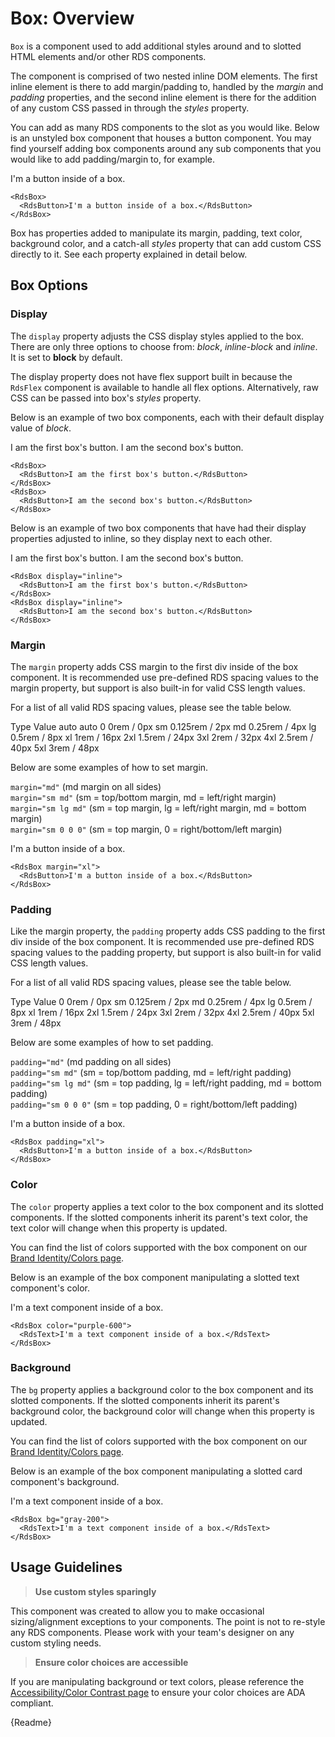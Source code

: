 
<Meta title="Components/Box/Overview" />

# Box: Overview

`Box` is a component used to add additional styles around and to slotted HTML elements and/or other RDS components.

The component is comprised of two nested inline DOM elements. The first inline element is there to add margin/padding to, handled by the _margin_ and _padding_ properties, and the second inline element is there for the addition of any custom CSS passed in through the _styles_ property.

You can add as many RDS components to the slot as you would like. Below is an unstyled box component that houses a button component. You may find yourself adding box components around any sub components that you would like to add padding/margin to, for example.

<Canvas withSource="none">
  <rds-box>
    <rds-button>I'm a button inside of a box.</rds-button>
  </rds-box>
</Canvas>

```
<RdsBox>
  <RdsButton>I'm a button inside of a box.</RdsButton>
</RdsBox>
```

Box has properties added to manipulate its margin, padding, text color, background color, and a catch-all _styles_ property that can add custom CSS directly to it. See each property explained in detail below.

## Box Options

### Display

The `display` property adjusts the CSS display styles applied to the box. There are only three options to choose from: _block_, _inline-block_ and _inline_. It is set to **block** by default.

The display property does not have flex support built in because the `RdsFlex` component is available to handle all flex options. Alternatively, raw CSS can be passed into box's _styles_ property.

Below is an example of two box components, each with their default display value of _block_.

<Canvas withSource="none">
  <div>
    <rds-box>
      <rds-button>I am the first box's button.</rds-button>
    </rds-box>
    <rds-box>
      <rds-button>I am the second box's button.</rds-button>
    </rds-box>
  </div>
</Canvas>

```
<RdsBox>
  <RdsButton>I am the first box's button.</RdsButton>
</RdsBox>
<RdsBox>
  <RdsButton>I am the second box's button.</RdsButton>
</RdsBox>
```

Below is an example of two box components that have had their display properties adjusted to inline, so they display next to each other.

<Canvas withSource="none">
  <div>
    <rds-box display="inline">
      <rds-button>I am the first box's button.</rds-button>
    </rds-box>
    <rds-box display="inline">
      <rds-button>I am the second box's button.</rds-button>
    </rds-box>
  </div>
</Canvas>

```
<RdsBox display="inline">
  <RdsButton>I am the first box's button.</RdsButton>
</RdsBox>
<RdsBox display="inline">
  <RdsButton>I am the second box's button.</RdsButton>
</RdsBox>
```

### Margin

The `margin` property adds CSS margin to the first div inside of the box component. It is recommended use pre-defined RDS spacing values to the margin property, but support is also built-in for valid CSS length values.

For a list of all valid RDS spacing values, please see the table below.

<rds-table>
  <rds-table-row slot="head">
    <rds-table-cell type="head">Type</rds-table-cell>
    <rds-table-cell type="head">Value</rds-table-cell>
  </rds-table-row>
  <rds-table-row slot="body">
    <rds-table-cell>auto</rds-table-cell>
    <rds-table-cell>auto</rds-table-cell>
  </rds-table-row>
  <rds-table-row slot="body">
    <rds-table-cell>0</rds-table-cell>
    <rds-table-cell>0rem / 0px</rds-table-cell>
  </rds-table-row>
  <rds-table-row slot="body">
    <rds-table-cell>sm</rds-table-cell>
    <rds-table-cell>0.125rem / 2px</rds-table-cell>
  </rds-table-row>
  <rds-table-row slot="body">
    <rds-table-cell>md</rds-table-cell>
    <rds-table-cell>0.25rem / 4px</rds-table-cell>
  </rds-table-row>
  <rds-table-row slot="body">
    <rds-table-cell>lg</rds-table-cell>
    <rds-table-cell>0.5rem / 8px</rds-table-cell>
  </rds-table-row>
  <rds-table-row slot="body">
    <rds-table-cell>xl</rds-table-cell>
    <rds-table-cell>1rem / 16px</rds-table-cell>
  </rds-table-row>
  <rds-table-row slot="body">
    <rds-table-cell>2xl</rds-table-cell>
    <rds-table-cell>1.5rem / 24px</rds-table-cell>
  </rds-table-row>
  <rds-table-row slot="body">
    <rds-table-cell>3xl</rds-table-cell>
    <rds-table-cell>2rem / 32px</rds-table-cell>
  </rds-table-row>
  <rds-table-row slot="body">
    <rds-table-cell>4xl</rds-table-cell>
    <rds-table-cell>2.5rem / 40px</rds-table-cell>
  </rds-table-row>
  <rds-table-row slot="body">
    <rds-table-cell>5xl</rds-table-cell>
    <rds-table-cell>3rem / 48px</rds-table-cell>
  </rds-table-row>
</rds-table>

Below are some examples of how to set margin.

`margin="md"` (md margin on all sides)<br />
`margin="sm md"` (sm = top/bottom margin, md = left/right margin)<br />
`margin="sm lg md"` (sm = top margin, lg = left/right margin, md = bottom margin)<br />
`margin="sm 0 0 0"` (sm = top margin, 0 = right/bottom/left margin)<br />

<Canvas withSource="none">
  <rds-box margin="xl">
    <rds-button>I'm a button inside of a box.</rds-button>
  </rds-box>
</Canvas>

```
<RdsBox margin="xl">
  <RdsButton>I'm a button inside of a box.</RdsButton>
</RdsBox>
```

### Padding

Like the margin property, the `padding` property adds CSS padding to the first div inside of the box component. It is recommended use pre-defined RDS spacing values to the padding property, but support is also built-in for valid CSS length values.

For a list of all valid RDS spacing values, please see the table below.

<rds-table>
  <rds-table-row slot="head">
    <rds-table-cell type="head">Type</rds-table-cell>
    <rds-table-cell type="head">Value</rds-table-cell>
  </rds-table-row>
  <rds-table-row slot="body">
    <rds-table-cell>0</rds-table-cell>
    <rds-table-cell>0rem / 0px</rds-table-cell>
  </rds-table-row>
  <rds-table-row slot="body">
    <rds-table-cell>sm</rds-table-cell>
    <rds-table-cell>0.125rem / 2px</rds-table-cell>
  </rds-table-row>
  <rds-table-row slot="body">
    <rds-table-cell>md</rds-table-cell>
    <rds-table-cell>0.25rem / 4px</rds-table-cell>
  </rds-table-row>
  <rds-table-row slot="body">
    <rds-table-cell>lg</rds-table-cell>
    <rds-table-cell>0.5rem / 8px</rds-table-cell>
  </rds-table-row>
  <rds-table-row slot="body">
    <rds-table-cell>xl</rds-table-cell>
    <rds-table-cell>1rem / 16px</rds-table-cell>
  </rds-table-row>
  <rds-table-row slot="body">
    <rds-table-cell>2xl</rds-table-cell>
    <rds-table-cell>1.5rem / 24px</rds-table-cell>
  </rds-table-row>
  <rds-table-row slot="body">
    <rds-table-cell>3xl</rds-table-cell>
    <rds-table-cell>2rem / 32px</rds-table-cell>
  </rds-table-row>
  <rds-table-row slot="body">
    <rds-table-cell>4xl</rds-table-cell>
    <rds-table-cell>2.5rem / 40px</rds-table-cell>
  </rds-table-row>
  <rds-table-row slot="body">
    <rds-table-cell>5xl</rds-table-cell>
    <rds-table-cell>3rem / 48px</rds-table-cell>
  </rds-table-row>
</rds-table>

Below are some examples of how to set padding.

`padding="md"` (md padding on all sides)<br />
`padding="sm md"` (sm = top/bottom padding, md = left/right padding)<br />
`padding="sm lg md"` (sm = top padding, lg = left/right padding, md = bottom padding)<br />
`padding="sm 0 0 0"` (sm = top padding, 0 = right/bottom/left padding)<br />

<Canvas withSource="none">
  <rds-box padding="xl">
    <rds-button>I'm a button inside of a box.</rds-button>
  </rds-box>
</Canvas>

```
<RdsBox padding="xl">
  <RdsButton>I'm a button inside of a box.</RdsButton>
</RdsBox>
```

### Color

The `color` property applies a text color to the box component and its slotted components. If the slotted components inherit its parent's text color, the text color will change when this property is updated.

You can find the list of colors supported with the box component on our [Brand Identity/Colors page](/story/brand-identity-colors--page).

Below is an example of the box component manipulating a slotted text component's color.

<Canvas withSource="none">
  <rds-box color="purple-600">
    <rds-text>I'm a text component inside of a box.</rds-text>
  </rds-box>
</Canvas>

```
<RdsBox color="purple-600">
  <RdsText>I'm a text component inside of a box.</RdsText>
</RdsBox>
```

### Background

The `bg` property applies a background color to the box component and its slotted components. If the slotted components inherit its parent's background color, the background color will change when this property is updated.

You can find the list of colors supported with the box component on our [Brand Identity/Colors page](/story/brand-identity-colors--page).

Below is an example of the box component manipulating a slotted card component's background.

<Canvas withSource="none">
  <rds-box bg="gray-200">
    <rds-text>I'm a text component inside of a box.</rds-text>
  </rds-box>
</Canvas>

```
<RdsBox bg="gray-200">
  <RdsText>I'm a text component inside of a box.</RdsText>
</RdsBox>
```

## Usage Guidelines

> **Use custom styles sparingly**

This component was created to allow you to make occasional sizing/alignment exceptions to your components. The point is not to re-style any RDS components. Please work with your team's designer on any custom styling needs.

> **Ensure color choices are accessible**

If you are manipulating background or text colors, please reference the [Accessibility/Color Contrast page](/story/accessibility-color-contrast--page) to ensure your color choices are ADA compliant.

<Description>{Readme}</Description>
